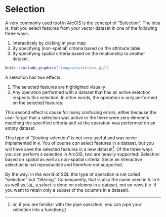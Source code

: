 # Selection

A very commonly used tool in ArcGIS is the concept of "Selection". The idea is, that you select features from your vector dataset in one of the following three ways:

1.  Interactively by clicking in your map
2.  By specifying (non-spatial) criteria based on the attribute table
3.  By specifying spatial criteria based on the relationship to another dataset.

```r

knitr::include_graphics("images/selection.jpg")
```

A selection has two effects.

1.  The selected features are highlighted visually
2.  Any operation performed with a dataset that has an active selection respects this selection. In other words, the operation is only performed on the selected features.

This second effect is cause for many confusing errors, either because the user forgot that a selection was active or the there were zero elements matching the specified criteria and so the operation was performed on an empty dataset.

This type of "*floating* selection" is not very useful and was never implemented in `R`. You of course *can* select features in a dataset, but you will have save the selected features in a new dataset^[or, if you are familiar with the pipe operation, you can pipe your selection into a function]. Of the three ways you can perform a selection in ArcGIS, two are heavily supported: Selection based on spatial as well as non-spatial criteria. Since an interactive selection is not reproducible and therefore not supported.

By the way: In the world of SQL this type of operation is not called "selection" but "filtering". Consequently, that is also the name used in `R`. In `R` as well as `SQL`, a *select* is done on columns in a dataset, not on rows (i.e. if you want to retain only a subset of the columns in a dataset).

